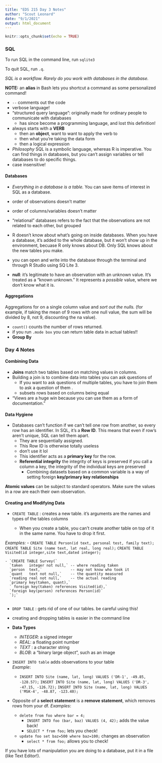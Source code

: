 ```yaml
---
title: "EDS 215 Day 3 Notes"
author: "Scout Leonard"
date: "9/1/2021"
output: html_document
---
```


```r
knitr::opts_chunk$set(echo = TRUE)
```

### SQL

To run SQL in the command line, run `sqlite3`

To quit SQL, run `.q`. 

*SQL is a workflow. Rarely do you work with databases in the database.*

**NOTE:** an **alias** in Bash lets you shortcut a command as some personalized command! 

- `--` comments out the code
- verbose language! 
- "structured query language": originally made for ordinary people to communicate with databases
  - has since become a programming language, and lost this definition! 
- always starts with a **VERB**
  - then an **object**, want to want to apply the verb to 
  - then what you're taking the data form
  - then a logical expression 
- *Philosophy* SQL is a symbolic language, whereas R is imperative. You can find things in databases, but you can't assign variables or tell databases to do specific things. 
- case insensitive! 

#### Databases
- *Everything in a database is a table.* You can save items of interest in SQL as a database.
- order of observations doesn't matter
- order of columns/variables doesn't matter
- "relational" databases refers to the fact that the observations are not related to each other, but grouped 
- R doesn't know about what's going on inside databases. When you have a database, it's added to the whole database, but it won't show up in the environment, becuase R only knows about DB. Only SQL knows about the new tables you make. 
- you can open and write into the database through the terminal and through R Studio using SQ Lite 3. 

- **null**: it's legitimate to have an observation with an unknown value. It's treated as a "known unknown." It represents a *possible* value, where we don't know what it is. 

#### Aggregations

Aggregations for on a single column value and *sort out the nulls.* (for example, if taking the mean of 9 rows with one null value, the sum will be divided by 8, not 9, discounting the na value).

- `count()` counts the number of rows returned. 
- if you run `.mode box` you can return table data in actual tables!!
- **Group By** 

### Day 4 Notes

#### Combining Data

- **Joins** match two tables based on matching values in columns. 
- Building a join is to combine data into tables you can ask questions of 
  - If you want to ask questions of multiple tables, you have to join them to ask a question of them .
  - subsets rows based on columns being equal 
- "Views are a huge win because you can use them as a form of documentation." 

#### Data Hygiene 

- Databases can't function if we can't tell one row from another, so every row has an identifier. In SQL, it's a **Row ID**. This means that even if row's aren't unique, SQL can tell them apart. 
  - They are sequentially assigned. 
  - This Row ID is otherwise totally useless
  - don't use it lol
  - This identifier acts as a **primary key** for the row. 
  - **Referential integrity** the integrity of keys is preserved
    if you call a column a key, the integrity of the individual keys are preserved 
    - Combining datasets based on a common variable is a way of setting foreign **key/primary key relationships** 
    
**Atomic values** can be subject to standard operators. Make sure the values in a row are each their own observation. 

#### Creating and Modifying Data

- `CREATE TABLE` : creates a new table. it's arguments are the names and types of the tables columns

  - When you create a table, you can't create another table on top of it in the same name. You have to drop it first. 

*Examples:*
  - `CREATE TABLE Person(id text, personal test, family text);`
    `CREATE TABLE Site (name text, lat real, long real);`
    `CREATE TABLE Visited(id integer,site text,dated integer);`
    
    - `CREATE TABLE Survey(`
      `taken   integer not null,` -- where reading taken
      `person  text,`             -- may not know who took it
      `quant   text not null,`    -- the quantity measured
      `reading real not null,`    -- the actual reading
      `primary key(taken, quant),`
      ` foreign key(taken) references Visited(id),`
      `foreign key(person) references Person(id)`
      `);`
      
- `DROP TABLE` : gets rid of one of our tables. be careful using this! 
- creating and dropping tables is easier in the command line 
- **Data Types**
  - *INTEGER*: a signed integer
  - *REAL*: a floating point number
  - *TEXT* : a character string
  - *BLOB*: a "binary large object", such as an image  

- `INSERT INTO table` adds observations to your table  
*Example*: 

  - `INSERT INTO Site (name, lat, long) VALUES ('DR-1', -49.85, -128.57);`
    `INSERT INTO Site (name, lat, long) VALUES ('DR-3', -47.15, -126.72);`
    `INSERT INTO Site (name, lat, long) VALUES ('MSK-4', -48.87, -123.40);`

- Opposite of a **select statement** is a **remove statement**, which removes rows from your df. 
*Examples*:

  - `delete from foo where bar = 4;`
    - `INSERT INTO foo (bar, baz) VALUES (4, 42);` adds the value back! 
    - `SELECT * from foo;` lets you check! 
  - `update foo set baz=500 where baz=100;` changes an observation
    - `select * from foo;` allows you to check!
    
    
If you have lots of manipulation you are doing to a database, put it in a file (like Text Editor!). 

